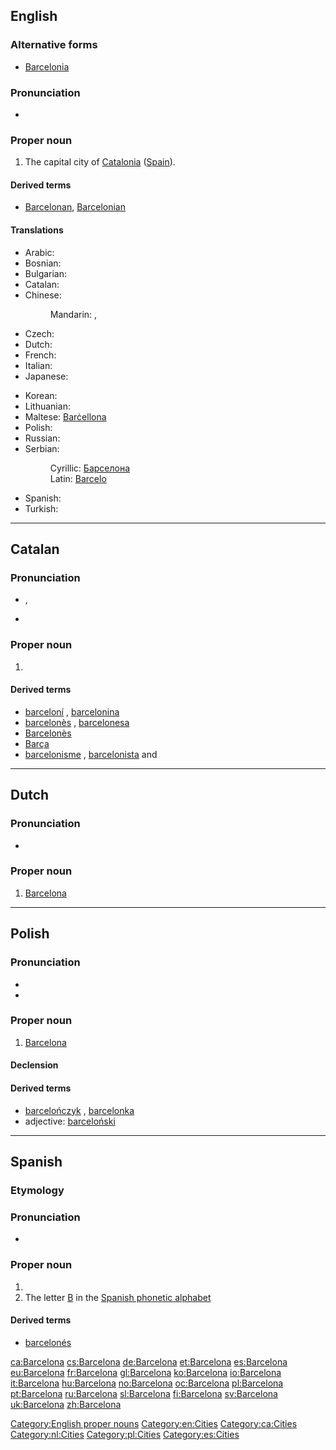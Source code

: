 {{also|Barcełona}}
==English==
{{wikipedia}}

===Alternative forms===
* [[Barcelonia]] {{qualifier|obsolete}}

===Pronunciation===
* {{IPA|/ˌbɑː(ɹ)səˈloʊnə/|/ˌbɑː(ɹ)sɪˈloʊnə/}}

===Proper noun===
{{en-proper noun}}

# The capital city of [[Catalonia]] ([[Spain]]).

====Derived terms====
* [[Barcelonan]], [[Barcelonian]]

====Translations====
{{trans-top|capital of Catalonia}}
* Arabic: {{t|ar|برشلونة|f|tr=barsiluuna|sc=Arab}}
* Bosnian: {{t-|bs|Barselona|f}}
* Bulgarian: {{t-|bg|Барселона|f}}
* Catalan: {{t+|ca|Barcelona|f}}
* Chinese:
*: Mandarin: {{t|zh|巴塞羅那|sc=Hani}}, {{t|zh|巴塞罗那|tr=Basèluōnà|sc=Hani}}
* Czech: {{t|cs|Barcelona|f}}
* Dutch: {{t-|nl|Barcelona|n}}
* French: {{t+|fr|Barcelone}}
* Italian: {{t-|it|Barcellona|f}}
* Japanese: {{t|ja|バルセロナ|tr=Baruserona|sc=Jpan}}
{{trans-mid}}
* Korean: {{t|ko|바르셀로나|tr=Bareusellona|sc=Kore}}
* Lithuanian: {{t-|lt|Barselona|f|xs=Lithuanian}}
* Maltese: [[Barċellona]]
* Polish: {{t+|pl|Barcelona|f}}
* Russian: {{t|ru|Барселона|f|tr=Barselóna|sc=Cyrl}}
* Serbian:
*: Cyrillic: [[Барселона]] {{f}}
*: Latin: [[Barcelo]] {{f}}
* Spanish: {{t+|es|Barcelona}}
* Turkish: {{t|tr|Barselona}}
{{trans-bottom}}

[[Category:English proper nouns]]
[[Category:en:Cities]]

----

==Catalan==
{{wikipedia|lang=ca}}

===Pronunciation===
* {{IPA|/bəɾsəˈɫonə/|lang=ca}}, {{SAMPA|/b@4s@"5on@/}}
* {{rhymes|onə|lang=ca}}

===Proper noun===
{{ca-proper noun|f}}

# {{l|en|Barcelona}}

====Derived terms====
* [[barceloní]] {{m}}, [[barcelonina]] {{f}}
* [[barcelonès]] {{m}}, [[barcelonesa]] {{f}}
* [[Barcelonès]] {{m}}
* [[Barça]] {{m}}
* [[barcelonisme]] {{m}}, [[barcelonista]] {{m}} and {{f}}

[[Category:ca:Cities]]

----

==Dutch==
{{wikipedia|Barcelona (Spanje)|lang=nl}}

===Pronunciation===
* {{IPA|/ˈbɑr.sə.ˌloː.na/|lang=nl}}

===Proper noun===
{{nl-proper noun|g=n}}

# [[#English|Barcelona]]

[[Category:nl:Cities]]

----

==Polish==

===Pronunciation===
* {{audio|Pl-Barcelona.ogg|Audio}}
* {{IPA|/ˌbar.t͡s̪ɛ.ˈlɔ.na/|lang=pl}}

===Proper noun===
{{head|pl|proper noun|g=f}}

# [[#English|Barcelona]]

====Declension====
{{pl-decl-noun-sing
|Barcelona
|Barcelony
|Barcelonie
|Barcelonę
|Barceloną
|Barcelonie
|Barcelono
}}

====Derived terms====
* [[barcelończyk]] {{m}}, [[barcelonka]] {{f}}
* adjective: [[barceloński]]

[[Category:pl:Cities]]

----

==Spanish==

===Etymology===
{{rfe|lang=es}}

===Pronunciation===
* {{IPA|/barθeˈlona/|lang=es}}

===Proper noun===
{{es-proper noun|f}}

# {{l|en|Barcelona}}
# The letter [[B]] in the [[:Appendix:Spanish phonetic alphabet|Spanish phonetic alphabet]]

====Derived terms====
* [[barcelonés]]

[[Category:es:Cities]]

[[ca:Barcelona]]
[[cs:Barcelona]]
[[de:Barcelona]]
[[et:Barcelona]]
[[es:Barcelona]]
[[eu:Barcelona]]
[[fr:Barcelona]]
[[gl:Barcelona]]
[[ko:Barcelona]]
[[io:Barcelona]]
[[it:Barcelona]]
[[hu:Barcelona]]
[[no:Barcelona]]
[[oc:Barcelona]]
[[pl:Barcelona]]
[[pt:Barcelona]]
[[ru:Barcelona]]
[[sl:Barcelona]]
[[fi:Barcelona]]
[[sv:Barcelona]]
[[uk:Barcelona]]
[[zh:Barcelona]]
